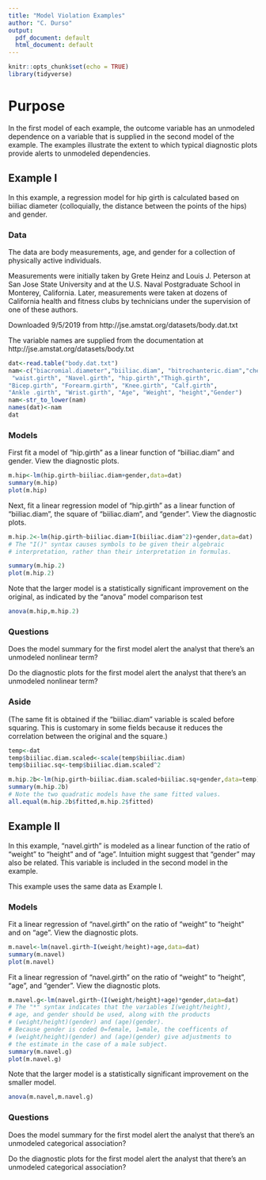 ---
title: "Model Violation Examples"
author: "C. Durso"
output:
  pdf_document: default
  html_document: default
---

```{r setup, include=FALSE}
knitr::opts_chunk$set(echo = TRUE)
library(tidyverse)
```

# Purpose

In the first model of each example, the outcome variable has an unmodeled dependence on a variable that is supplied in the second model of the example. The examples illustrate the extent to which typical diagnostic plots provide alerts to unmodeled dependencies.

## Example I

In this example, a regression model for hip girth is calculated based on biiliac diameter (colloquially, the distance between the points of the hips) and gender.

### Data

The data are body measurements, age, and gender for a collection of physically active individuals.

Measurements were initially taken by Grete 
Heinz and Louis J. Peterson at San Jose State University and at the 
U.S. Naval Postgraduate School in Monterey, California. Later, 
measurements were taken at dozens of California health and fitness 
clubs by technicians under the supervision of one of these authors.

Downloaded 9/5/2019 from http://jse.amstat.org/datasets/body.dat.txt

The variable names are supplied from the documentation at 
http://jse.amstat.org/datasets/body.txt

```{r}
dat<-read.table("body.dat.txt")
nam<-c("biacromial.diameter","biiliac.diam", "bitrochanteric.diam","chest.depth","chest.diam", "elbow.diam","wrist.diam", "knee.diam","ankle.diam","shoulder.girth", "chest.girth", 
 "waist.girth", "Navel.girth", "hip.girth","Thigh.girth", 
"Bicep.girth", "Forearm.girth", "Knee.girth", "Calf.girth",
"Ankle .girth", "Wrist.girth", "Age", "Weight", "height","Gender")
nam<-str_to_lower(nam)
names(dat)<-nam
dat
```

### Models

First fit a model of "hip.girth" as a linear function of "biiliac.diam" and gender. View the diagnostic plots.

```{r}

m.hip<-lm(hip.girth~biiliac.diam+gender,data=dat)
summary(m.hip)
plot(m.hip)
```

Next, fit a linear regression model of "hip.girth" as a linear function of "biiliac.diam", the square of "biiliac.diam", and "gender". View the diagnostic plots. 

```{r}
m.hip.2<-lm(hip.girth~biiliac.diam+I(biiliac.diam^2)+gender,data=dat)
# The "I()" syntax causes symbols to be given their algebraic 
# interpretation, rather than their interpretation in formulas.

summary(m.hip.2)
plot(m.hip.2)
```

Note that the larger model is a statistically significant improvement on the original, as indicated by the "anova" model comparison test

```{r}
anova(m.hip,m.hip.2)
```

### Questions

Does the model summary for the first model alert the analyst that there's an unmodeled nonlinear term?

Do the diagnostic plots for the first model alert the analyst that there's an unmodeled nonlinear term?

### Aside
(The same fit is obtained if the "biiliac.diam" variable is scaled before squaring. This is customary in some fields because it reduces the correlation between the original and the square.)


```{r}
temp<-dat
temp$biiliac.diam.scaled<-scale(temp$biiliac.diam)
temp$biiliac.sq<-temp$biiliac.diam.scaled^2

m.hip.2b<-lm(hip.girth~biiliac.diam.scaled+biiliac.sq+gender,data=temp)
summary(m.hip.2b)
# Note the two quadratic models have the same fitted values.
all.equal(m.hip.2b$fitted,m.hip.2$fitted) 

```

## Example II

In this example, "navel.girth" is modeled as a linear function of the ratio of "weight" to "height" and of "age". Intuition might suggest that "gender" may also be related. This variable is included in the second model in the example.

This example uses the same data as Example I. 


### Models

Fit a linear regression of "navel.girth" on the ratio of "weight" to "height" and on "age".  View the diagnostic plots.

```{r}
m.navel<-lm(navel.girth~I(weight/height)+age,data=dat)
summary(m.navel)
plot(m.navel)
```

Fit a linear regression of "navel.girth" on the ratio of "weight" to "height", "age", and "gender".  View the diagnostic plots.

```{r}
m.navel.g<-lm(navel.girth~(I(weight/height)+age)*gender,data=dat)
# The "*" syntax indicates that the variables I(weight/height),
# age, and gender should be used, along with the products
# (weight/height)(gender) and (age)(gender).
# Because gender is coded 0=female, 1=male, the coefficents of
# (weight/height)(gender) and (age)(gender) give adjustments to
# the estimate in the case of a male subject.
summary(m.navel.g)
plot(m.navel.g)
```

Note that the larger model is a statistically significant improvement on the smaller model.

```{r}
anova(m.navel,m.navel.g)
```

### Questions

Does the model summary for the first model alert the analyst that there's an unmodeled categorical association?

Do the diagnostic plots for the first model alert the analyst that there's an unmodeled categorical association?

